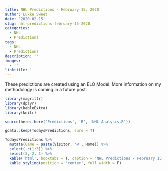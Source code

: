 ```yaml
---
title: NHL Predictions - February 15, 2020
author: Lukke Sweet
date: '2020-02-15'
slug: nhl-predictions-february-15-2020
categories:
  - NHL
  - Predictions
tags:
  - NHL
  - Predictions
description: ''
images:
  - ''
linktitle: ''
---
```


These predictions are created using an ELO Model.  More information on my methodology is coming in a future post.

```r

library(magrittr)
library(dplyr)
library(kableExtra)
library(knitr)

source(here::here('Predictions', 'R', 'NHL Analysis.R'))

gdata::keep(TodaysPredictions, sure = T)

TodaysPredictions %>%
  mutate(Game = paste(Visitor, '@', Home)) %>%
  select(-c(1:3)) %>%
  select(3, 2, 1) %>%
  kable('html', booktabs = T, caption = 'NHL Predictions - February 15, 2020', row.names = F) %>%
  kable_styling(position = 'center', full_width = F)

  
```